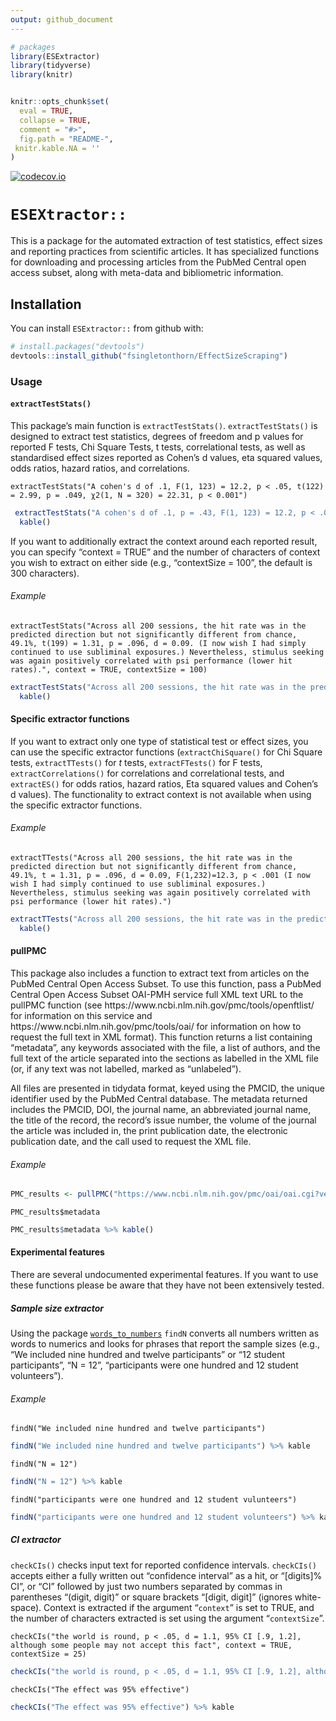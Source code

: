 ```yaml
---
output: github_document
---
```


<!-- README.md is generated from README.Rmd. Please edit that file -->

```r
# packages
library(ESExtractor)
library(tidyverse)
library(knitr)


knitr::opts_chunk$set(
  eval = TRUE,
  collapse = TRUE,
  comment = "#>",
  fig.path = "README-",
 knitr.kable.NA = ''
)

```

[![codecov.io](https://codecov.io/gh/fsingletonthorn/EffectSizeScraping/branch/master/graph/badge.svg)](https://codecov.io/gh/fsingletonthorn/EffectSizeScraping?branch=master)

# `ESEXtractor::`

This is a package for the automated extraction of test statistics, effect sizes and reporting practices from scientific articles. It has specialized functions for downloading and processing articles from the PubMed Central open access subset, along with meta-data and bibliometric information.

## Installation

You can install `ESExtractor::` from github with:

```r
# install.packages("devtools")
devtools::install_github("fsingletonthorn/EffectSizeScraping")
```

### Usage
#### `extractTestStats()`
This package's main function is `extractTestStats()`.
`extractTestStats()` is designed to extract test statistics, degrees of freedom and p values for reported F tests, Chi Square Tests, t tests, correlational tests, as well as standardised effect sizes reported as Cohen's d values, eta squared values, odds ratios, hazard ratios, and correlations.

```
extractTestStats("A cohen's d of .1, F(1, 123) = 12.2, p < .05, t(122) = 2.99, p = .049, χ2(1, N = 320) = 22.31, p < 0.001")
```

```r
 extractTestStats("A cohen's d of .1, p = .43, F(1, 123) = 12.2, p < .05, t(122) = 2.99, p = .049, X2(1, N = 320) = 22.31, p < 0.001") %>% 
  kable()
```


If you want to additionally extract the context around each reported result, you can specify "context = TRUE" and the number of characters of context you wish to extract on either side (e.g., "contextSize = 100", the default is 300 characters).


###### Example

```
extractTestStats("Across all 200 sessions, the hit rate was in the predicted direction but not significantly different from chance, 49.1%, t(199) = 1.31, p = .096, d = 0.09. (I now wish I had simply continued to use subliminal exposures.) Nevertheless, stimulus seeking was again positively correlated with psi performance (lower hit rates).", context = TRUE, contextSize = 100)
```

```r
extractTestStats("Across all 200 sessions, the hit rate was in the predicted direction but not significantly different from chance, 49.1%, t(199) = 1.31, p = .096. (I now wish I had simply continued to use subliminal exposures.) Nevertheless, stimulus seeking was again positively correlated with psi performance (lower hit rates).", context = TRUE, contextSize = 100) %>% 
  kable()
```


#### Specific extractor functions

If you want to extract only one type of statistical test or effect sizes, you can use the specific extractor functions (`extractChiSquare()` for Chi Square tests, `extractTTests()` for *t* tests, `extractFTests()` for F tests, `extractCorrelations()` for correlations and correlational tests, and `extractES()` for odds ratios, hazard ratios, Eta squared values and Cohen's d values). The functionality to extract context is not available when using the specific extractor functions. 

###### Example

```
extractTTests("Across all 200 sessions, the hit rate was in the predicted direction but not significantly different from chance, 49.1%, t = 1.31, p = .096, d = 0.09, F(1,232)=12.3, p < .001 (I now wish I had simply continued to use subliminal exposures.) Nevertheless, stimulus seeking was again positively correlated with psi performance (lower hit rates).")
```

```r
extractTTests("Across all 200 sessions, the hit rate was in the predicted direction but not significantly different from chance, 49.1%, t = 1.31, p = .096, d = 0.09, F(1,232)=12.3, p < .001 (I now wish I had simply continued to use subliminal exposures.) Nevertheless, stimulus seeking was again positively correlated with psi performance (lower hit rates).") %>% 
  kable()
```


#### pullPMC

This package also includes a function to extract text from articles on the PubMed Central Open Access Subset. To use this function, pass a PubMed Central Open Access Subset OAI-PMH service full XML text URL to the pullPMC function (see https://www.ncbi.nlm.nih.gov/pmc/tools/openftlist/ for information on this service and https://www.ncbi.nlm.nih.gov/pmc/tools/oai/ for information on how to request the full text in XML format). This function returns a list containing "metadata", any keywords associated with the file, a list of authors, and the full text of the article separated into the sections as labelled in the XML file (or, if any text was not labelled, marked as "unlabeled"). 

All files are presented in tidydata format, keyed using the PMCID, the unique identifier used by the PubMed Central database. The metadata returned includes the PMCID, DOI, the journal name, an abbreviated journal name, the title of the record, the record's issue number, the volume of the journal the article was included in, the print publication date, the electronic publication date, and the call used to request the XML file.

###### Example

```r

PMC_results <- pullPMC("https://www.ncbi.nlm.nih.gov/pmc/oai/oai.cgi?verb=GetRecord&identifier=oai:pubmedcentral.nih.gov:3659440&metadataPrefix=pmc")

```

```
PMC_results$metadata
```

```r
PMC_results$metadata %>% kable()
```


#### Experimental features

There are several undocumented experimental features. If you want to use these functions please be aware that they have not been extensively tested.

##### Sample size extractor

Using the package [`words_to_numbers`](https://github.com/fsingletonthorn/words_to_numbers) `findN` converts all numbers written as words to numerics and looks for phrases that report the sample sizes (e.g., "We included nine hundred and twelve participants" or "12 student participants", "N = 12", "participants were one hundred and 12 student volunteers").

###### Example

```
findN("We included nine hundred and twelve participants")
```

```r
findN("We included nine hundred and twelve participants") %>% kable
```

```
findN("N = 12")
```

```r
findN("N = 12") %>% kable
```

```
findN("participants were one hundred and 12 student vulunteers")
```

```r
findN("participants were one hundred and 12 student volunteers") %>% kable
```


##### CI extractor

`checkCIs()` checks input text for reported confidence intervals. `checkCIs()` accepts either a fully written out "confidence interval" as a hit, or "[digits]% CI", or "CI" followed by just two numbers separated by commas in parentheses "(digit, digit)" or square brackets "[digit, digit]" (ignores white-space). Context is extracted if the argument "`context`" is set to TRUE, and the number of characters extracted is set using the argument "`contextSize`".


```
checkCIs("the world is round, p < .05, d = 1.1, 95% CI [.9, 1.2], although some people may not accept this fact", context = TRUE, contextSize = 25)
```


```r
checkCIs("the world is round, p < .05, d = 1.1, 95% CI [.9, 1.2], although some people may not accept this fact", context = TRUE, contextSize = 25) %>% kable
```


```
checkCIs("The effect was 95% effective")
```


```r
checkCIs("The effect was 95% effective") %>% kable
```




